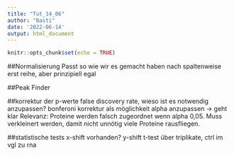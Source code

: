 ```yaml
---
title: "Tut_14_06"
author: "Basti"
date: '2022-06-14'
output: html_document
---
```


```r
knitr::opts_chunk$set(echo = TRUE)
```

##Normalisierung
Passt so wie wir es gemacht haben
nach spaltenweise erst reihe, aber prinzipiell egal

##Peak Finder


##korrektur der p-werte
false discovery rate, wieso ist es notwendig anzupassen?
bonferoni korrektur als möglichkeit alpha anzupassen -> geht klar
Relevanz: Proteine werden falsch zugeordnet wenn alpha 0,05. Muss verkleinert werden, damit nicht unnötig viele Proteine rausfliegen.

##statistische tests
x-shift vorhanden?
y-shift t-test über triplikate, ctrl im vgl zu rna